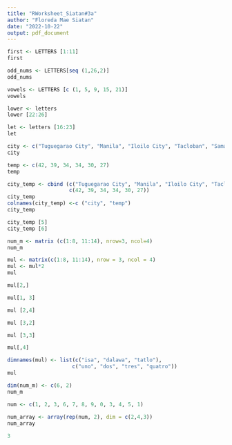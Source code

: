 ```yaml
---
title: "RWorksheet_Siatan#3a"
author: "Floreda Mae Siatan"
date: "2022-10-22"
output: pdf_document
---
```





```r
first <- LETTERS [1:11]
first
```
```r
odd_nums <- LETTERS[seq (1,26,2)] 
odd_nums
```
```r
vowels <- LETTERS [c (1, 5, 9, 15, 21)]
vowels
```
```r
lower <- letters
lower [22:26]
```
```r
let <- letters [16:23]
let
```
```r
city <- c("Tuguegarao City", "Manila", "Iloilo City", "Tacloban", "Samal Island", "Davao City")
city

```
```r
temp <- c(42, 39, 34, 34, 30, 27)
temp

```
```r
city_temp <- cbind (c("Tuguegarao City", "Manila", "Iloilo City", "Tacloban", "Samal Island", "Davao City"),
                    c(42, 39, 34, 34, 30, 27))
city_temp
colnames(city_temp) <-c ("city", "temp")
city_temp
```
```r
city_temp [5]
city_temp [6]

```
```r
num_m <- matrix (c(1:8, 11:14), nrow=3, ncol=4)
num_m

```
```r
mul <- matrix(c(1:8, 11:14), nrow = 3, ncol = 4)
mul <- mul*2
mul

```
```r
mul[2,]

```
```r
mul[1, 3]

```
```r
mul [2,4]

```
```r
mul [3,2]

```
```r
mul [3,3]

```
```r
mul[,4]

```
```r
dimnames(mul) <- list(c("isa", "dalawa", "tatlo"), 
                     c("uno", "dos", "tres", "quatro"))
mul

```
```r
dim(num_m) <- c(6, 2) 
num_m

```
```r
num <- c(1, 2, 3, 6, 7, 8, 9, 0, 3, 4, 5, 1)
  
num_array <- array(rep(num, 2), dim = c(2,4,3))
num_array

```
```r
3
```

















































































